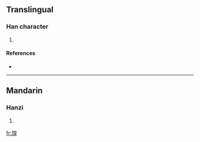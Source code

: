 ==Translingual==

===Han character===
{{Han char|rn=96|rad=玉|as=09|sn=13|four=1323<sub>2</sub>|canj=一土十金竹 (MGJCH)}}

# {{defn|Han|sort=玉09}}

====References====
* {{Han ref|kx=0737.090|dkj=21111|dj=1148.120|hdz=21128.100|uh=744F|ud=29775|bh=DEB8|bd=57016}}

----

==Mandarin==

===Hanzi===
{{cmn-hanzi|pin=[[chuān]] ([[chuan1]])|wg=ch'uan<sup>1</sup>}}

# {{defn|Mandarin}}

[[fr:瑏]]